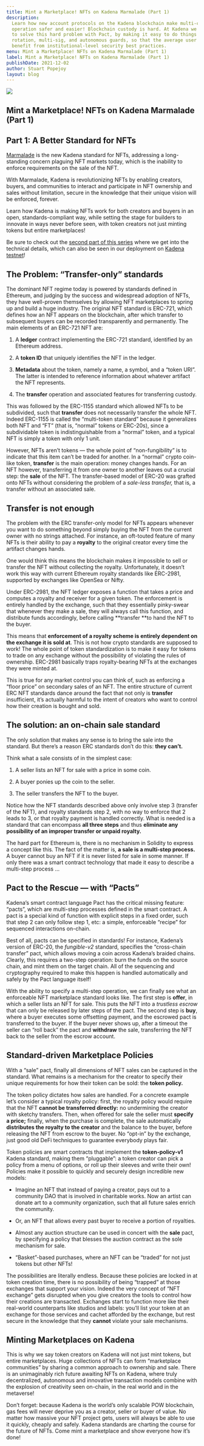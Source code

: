 ```yaml
---
title: Mint a Marketplace! NFTs on Kadena Marmalade (Part 1)
description:
  Learn how new account protocols on the Kadena blockchain make multi-chain
  operation safer and easier! Blockchain custody is hard. At Kadena we set out
  to solve this hard problem with Pact, by making it easy to do things like key
  rotation, multi-sig, and autonomous guards, so that the average user can
  benefit from institutional-level security best practices.
menu: Mint a Marketplace! NFTs on Kadena Marmalade (Part 1)
label: Mint a Marketplace! NFTs on Kadena Marmalade (Part 1)
publishDate: 2021-12-02
author: Stuart Popejoy
layout: blog
---
```


![](/assets/blog/1_BEuMAVlJ32_pP984cFKAwQ.webp)

## Mint a Marketplace! NFTs on Kadena Marmalade (Part 1)

## Part 1: A Better Standard for NFTs

[Marmalade](https://marmalade.art) is the new Kadena standard for NFTs,
addressing a long-standing concern plaguing NFT markets today, which is the
inability to enforce requirements on the sale of the NFT.

With Marmalade, Kadena is revolutionizing NFTs by enabling creators, buyers, and
communities to interact and participate in NFT ownership and sales without
limitation, secure in the knowledge that their unique vision will be enforced,
forever.

Learn how Kadena is making NFTs work for both creators and buyers in an open,
standards-compliant way, while setting the stage for builders to innovate in
ways never before seen, with token creators not just minting tokens but entire
marketplaces!

Be sure to check out the
[second part of this series](https://medium.com/kadena-io/mint-a-marketplace-nfts-on-kadena-marmalade-part-2-f1477a4cf736)
where we get into the technical details, which can also be seen in our
deployment on [Kadena testnet](https://kadena-io.github.io/marmalade/)!

## The Problem: “Transfer-only” standards

The dominant NFT regime today is powered by standards defined in Ethereum, and
judging by the success and widespread adoption of NFTs, they have well-proven
themselves by allowing NFT marketplaces to spring up and build a huge industry.
The original NFT standard is ERC-721, which defines how an NFT appears on the
blockchain, after which transfer to subsequent buyers can be recorded
transparently and permanently. The main elements of an ERC-721 NFT are:

1.  A **ledger** contract implementing the ERC-721 standard, identified by an
    Ethereum address.

2.  A **token ID** that uniquely identifies the NFT in the ledger.

3.  **Metadata** about the token, namely a name, a symbol, and a “token URI”.
    The latter is intended to reference information about whatever artifact the
    NFT represents.

4.  The **transfer** operation and associated features for transferring custody.

This was followed by the ERC-1155 standard which allowed NFTs to be subdivided,
such that **transfer** does not necessarily transfer the whole NFT. Indeed
ERC-1155 is called the “multi-token standard” because it generalizes both NFT
and “FT” (that is, “normal” tokens or ERC-20s), since a subdividable token is
indistinguishable from a “normal” token, and a typical NFT is simply a token
with only 1 unit.

However, NFTs aren’t tokens — the whole point of “non-fungibility” is to
indicate that this item can’t be traded for another. In a “normal” crypto
coin-like token, **transfer** is the main operation: money changes hands. For an
NFT however, transferring it from one owner to another leaves out a crucial
step: the **sale** of the NFT. The transfer-based model of ERC-20 was grafted
onto NFTs without considering the problem of a _sale-less transfer,_ that is, a
transfer without an associated sale.

## Transfer is not enough

The problem with the ERC transfer-only model for NFTs appears whenever you want
to do something beyond simply buying the NFT from the current owner with no
strings attached. For instance, an oft-touted feature of many NFTs is their
ability to pay a **royalty** to the original creator every time the artifact
changes hands.

One would think this means the blockchain makes it impossible to sell or
transfer the NFT without collecting the royalty. Unfortunately, it doesn’t work
this way with current Ethereum royalty standards like ERC-2981, supported by
exchanges like OpenSea or Nifty.

Under ERC-2981, the NFT ledger exposes a function that takes a price and
computes a royalty and receiver for a given token. The enforcement is entirely
handled by the exchange, such that they essentially pinky-swear that whenever
they make a sale, they will always call this function, and distribute funds
accordingly, before calling **transfer **to hand the NFT to the buyer.

This means that **enforcement of a royalty scheme is entirely dependent on the
exchange it is sold at**. This is not how crypto standards are supposed to work!
The whole point of token standardization is to make it easy for tokens to trade
on any exchange without the possibility of violating the rules of ownership.
ERC-2981 basically traps royalty-bearing NFTs at the exchanges they were minted
at.

This is true for any market control you can think of, such as enforcing a “floor
price” on secondary sales of an NFT. The entire structure of current ERC NFT
standards dance around the fact that not only is **transfer** insufficient, it’s
actually harmful to the intent of creators who want to control how their
creation is bought and sold.

## The solution: an on-chain sale standard

The only solution that makes any sense is to bring the sale into the standard.
But there’s a reason ERC standards don’t do this: **they can’t.**

Think what a sale consists of in the simplest case:

1.  A seller lists an NFT for sale with a price in some coin.

2.  A buyer ponies up the coin to the seller.

3.  The seller transfers the NFT to the buyer.

Notice how the NFT standards described above only involve step 3 (transfer of
the NFT), and royalty standards step 2, with no way to enforce that 2 leads to
3, or that royalty payment is handled correctly. What is needed is a standard
that can encompass **all three steps** and thus **eliminate any possibility of
an improper transfer or unpaid royalty.**

The hard part for Ethereum is, there is no mechanism in Solidity to express a
concept like this. The fact of the matter is, **a sale is a multi-step
process.** A buyer cannot buy an NFT if it is never listed for sale in some
manner. If only there was a smart contract technology that made it easy to
describe a multi-step process …

## Pact to the Rescue — with “Pacts”

Kadena’s smart contract language Pact has the critical missing feature: “pacts”,
which are multi-step processes defined in the smart contract. A pact is a
special kind of function with explicit steps in a fixed order, such that step 2
can only follow step 1, etc: a simple, enforceable “recipe” for sequenced
interactions on-chain.

Best of all, pacts can be specified in standards! For instance, Kadena’s version
of ERC-20, the _fungible-v2_ standard, specifies the “cross-chain transfer”
pact, which allows moving a coin across Kadena’s braided chains. Clearly, this
requires a two-step operation: burn the funds on the source chain, and mint them
on the target chain. All of the sequencing and cryptography required to make
this happen is handled automatically and safely by the Pact language itself!

With the ability to specify a multi-step operation, we can finally see what an
enforceable NFT marketplace standard looks like. The first step is **offer**, in
which a seller lists an NFT for sale. This puts the NFT into a _trustless
escrow_ that can only be released by later steps of the pact. The second step is
**buy**, where a buyer executes some offsetting payment, and the escrowed pact
is transferred to the buyer. If the buyer never shows up, after a timeout the
seller can “roll back” the pact and **withdraw** the sale, transferring the NFT
back to the seller from the escrow account.

## Standard-driven Marketplace Policies

With a “sale” pact, finally all dimensions of NFT sales can be captured in the
standard. What remains is a mechanism for the creator to specify their unique
requirements for how their token can be sold: the **token policy.**

The token policy dictates how sales are handled. For a concrete example let’s
consider a typical royalty policy: first, the royalty policy would require that
the NFT **cannot be transferred directly:** no undermining the creator with
sketchy transfers. Then, when offered for sale the seller must **specify a
price;** finally, when the purchase is complete, the sale automatically
**distributes the royalty to the creator** and the balance to the buyer, before
releasing the NFT from escrow to the buyer. No “opt-in” by the exchange, just
good old DeFi techniques to guarantee everybody plays fair.

Token policies are smart contracts that implement the **token-policy-v1** Kadena
standard, making them “pluggable”: a token creator can pick a policy from a menu
of options, or roll up their sleeves and write their own! Policies make it
possible to quickly and securely design incredible new models:

- Imagine an NFT that instead of paying a creator, pays out to a community DAO
  that is involved in charitable works. Now an artist can donate art to a
  community organization, such that all future sales enrich the community.

- Or, an NFT that allows every past buyer to receive a portion of royalties.

- Almost any auction structure can be used in concert with the **sale** pact, by
  specifying a policy that blesses the auction contract as the sole mechanism
  for sale.

- “Basket”-based purchases, where an NFT can be “traded” for not just tokens but
  other NFTs!

The possibilities are literally endless. Because these policies are locked in at
token creation time, there is no possibility of being “trapped” at those
exchanges that support your vision. Indeed the very concept of “NFT exchange”
gets disrupted when you give creators the tools to control how their creations
are transacted. Exchanges start to function more like their real-world
counterparts like studios and labels: you’ll list your token at an exchange for
those services and cachet afforded by the exchange, but rest secure in the
knowledge that they **cannot** violate your sale mechanisms.

## Minting Marketplaces on Kadena

This is why we say token creators on Kadena will not just mint tokens, but
entire marketplaces. Huge collections of NFTs can form “marketplace communities”
by sharing a common approach to ownership and sale. There is an unimaginably
rich future awaiting NFTs on Kadena, where truly decentralized, autonomous and
innovative transaction models combine with the explosion of creativity seen
on-chain, in the real world and in the metaverse!

Don’t forget: because Kadena is the world’s only scalable POW blockchain, gas
fees will never deprive you as a creator, seller or buyer of value. No matter
how massive your NFT project gets, users will always be able to use it quickly,
cheaply and safely. Kadena standards are charting the course for the future of
NFTs. Come mint a marketplace and show everyone how it’s done!

